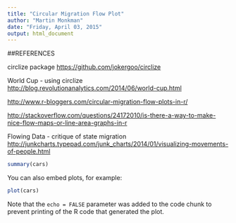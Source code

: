 ```yaml
---
title: "Circular Migration Flow Plot"
author: "Martin Monkman"
date: "Friday, April 03, 2015"
output: html_document
---
```


##REFERENCES

circlize package
[https://github.com/jokergoo/circlize](https://github.com/jokergoo/circlize)

World Cup - using circlize
[http://blog.revolutionanalytics.com/2014/06/world-cup.html](http://blog.revolutionanalytics.com/2014/06/world-cup.html)

[http://www.r-bloggers.com/circular-migration-flow-plots-in-r/](http://www.r-bloggers.com/circular-migration-flow-plots-in-r/)

[http://stackoverflow.com/questions/24172010/is-there-a-way-to-make-nice-flow-maps-or-line-area-graphs-in-r](http://stackoverflow.com/questions/24172010/is-there-a-way-to-make-nice-flow-maps-or-line-area-graphs-in-r)

Flowing Data - critique of state migration
[http://junkcharts.typepad.com/junk_charts/2014/01/visualizing-movements-of-people.html](http://junkcharts.typepad.com/junk_charts/2014/01/visualizing-movements-of-people.html)



```r
summary(cars)
```

You can also embed plots, for example:

```r
plot(cars)
```

Note that the `echo = FALSE` parameter was added to the code chunk to prevent printing of the R code that generated the plot.
